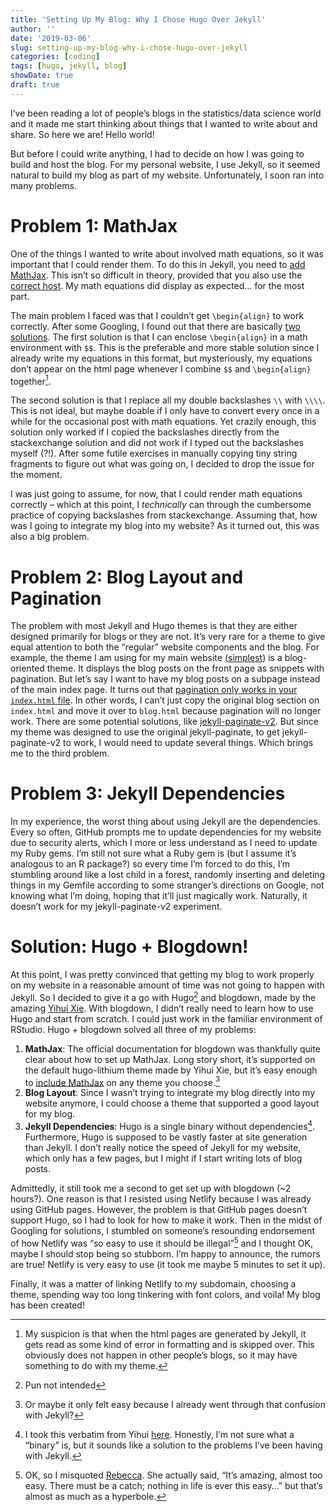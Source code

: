 ```yaml
---
title: 'Setting Up My Blog: Why I Chose Hugo Over Jekyll'
author: ''
date: '2019-03-06'
slug: setting-up-my-blog-why-i-chose-hugo-over-jekyll
categories: [coding]
tags: [hugo, jekyll, blog]
showDate: true
draft: true
---
```


I've been reading a lot of people's blogs in the statistics/data science world and it made me start thinking about things that I wanted to write about and share. So here we are! Hello world!

But before I could write anything, I had to decide on how I was going to build and host the blog. For my personal website, I use Jekyll, so it seemed natural to build my blog as part of my website. Unfortunately, I soon ran into many problems.

# Problem 1: MathJax

One of the things I wanted to write about involved math equations, so it was important that I could render them. To do this in Jekyll, you need to [add MathJax](http://sgeos.GitHub.io/GitHub/jekyll/2016/08/21/adding_MathJax_to_a_jekyll_GitHub_pages_blog.html). This isn't so difficult in theory, provided that you also use the [correct host](https://www.MathJax.org/cdn-shutting-down/). My math equations did display as expected... for the most part.

The main problem I faced was that I couldn't get `\begin{align}` to work correctly. After some Googling, I found out that there are basically [two solutions](https://math.meta.stackexchange.com/questions/3514/using-the-align-environment). The first solution is that I can enclose `\begin{align}` in a math environment with `$$`. This is the preferable and more stable solution since I already write my equations in this format, but mysteriously, my equations don't appear on the html page whenever I combine `$$` and `\begin{align}` together^[My suspicion is that when the html pages are generated by Jekyll, it gets read as some kind of error in formatting and is skipped over. This obviously does not happen in other people's blogs, so it may have something to do with my theme.]. 

The second solution is that I replace all my double backslashes `\\` with `\\\\`. This is not ideal, but maybe doable if I only have to convert every once in a while for the occasional post with math equations. Yet crazily enough, this solution only worked if I copied the backslashes directly from the stackexchange solution and did not work if I typed out the backslashes myself (?!). After some futile exercises in manually copying tiny string fragments to figure out what was going on, I decided to drop the issue for the moment. 

I was just going to assume, for now, that I could render math equations correctly -- which at this point, I *technically* can through the cumbersome practice of copying backslashes from stackexchange. Assuming that, how was I going to integrate my blog into my website? As it turned out, this was also a big problem.

# Problem 2: Blog Layout and Pagination

The problem with most Jekyll and Hugo themes is that they are either designed primarily for blogs or they are not. It's very rare for a theme to give equal attention to both the "regular" website components and the blog. For example, the theme I am using for my main website ([simplest](https://GitHub.com/nandomoreirame/simplest)) is a blog-oriented theme. It displays the blog posts on the front page as snippets with pagination. But let's say I want to have my blog posts on a subpage instead of the main index page. It turns out that [pagination only works in your `index.html` file](https://stackoverflow.com/questions/20829006/jekyll-paginator-not-working). In other words, I can't just copy the original blog section on `index.html` and move it over to `blog.html` because pagination will no longer work. There are some potential solutions, like [jekyll-paginate-v2](https://GitHub.com/sverrirs/jekyll-paginate-v2). But since my theme was designed to use the original jekyll-paginate, to get jekyll-paginate-v2 to work, I would need to update several things. Which brings me to the third problem.

# Problem 3: Jekyll Dependencies

In my experience, the worst thing about using Jekyll are the dependencies. Every so often, GitHub prompts me to update dependencies for my website due to security alerts, which I more or less understand as I need to update my Ruby gems. I'm still not sure what a Ruby gem is (but I assume it's analogous to an R package?) so every time I'm forced to do this, I'm stumbling around like a lost child in a forest, randomly inserting and deleting things in my Gemfile according to some stranger's directions on Google, not knowing what I'm doing, hoping that it'll just magically work. Naturally, it doesn't work for my jekyll-paginate-v2 experiment.

# Solution: Hugo + Blogdown!

At this point, I was pretty convinced that getting my blog to work properly on my website in a reasonable amount of time was not going to happen with Jekyll. So I decided to give it a go with Hugo^[Pun not intended] and blogdown, made by the amazing [Yihui Xie](https://yihui.name/). With blogdown, I didn't really need to learn how to use Hugo and start from scratch. I could just work in the familiar environment of RStudio. Hugo + blogdown solved all three of my problems: 

1. **MathJax**: The official documentation for blogdown was thankfully quite clear about how to set up MathJax. Long story short, it's supported on the default hugo-lithium theme made by Yihui Xie, but it's easy enough to [include MathJax](https://bookdown.org/yihui/blogdown/templates.html#how-to) on any theme you choose.^[Or maybe it only felt easy because I already went through that confusion with Jekyll?]
2. **Blog Layout**: Since I wasn't trying to integrate my blog directly into my website anymore, I could choose a theme that supported a good layout for my blog.
3. **Jekyll Dependencies**: Hugo is a single binary without dependencies^[I took this verbatim from Yihui [here](https://yihui.name/en/2017/12/blogdown-book/). Honestly, I'm not sure what a "binary" is, but it sounds like a solution to the problems I've been having with Jekyll.]. Furthermore, Hugo is supposed to be vastly faster at site generation than Jekyll. I don't really notice the speed of Jekyll for my website, which only has a few pages, but I might if I start writing lots of blog posts.

Admittedly, it still took me a second to get set up with blogdown (~2 hours?). One reason is that I resisted using Netlify because I was already using GitHub pages. However, the problem is that GitHub pages doesn't support Hugo, so I had to look for how to make it work. Then in the midst of Googling for solutions, I stumbled on someone's resounding endorsement of how Netlify  was "so easy to use it should be illegal"^[OK, so I misquoted [Rebecca](http://www.rebeccabarter.com/blog/2017-06-29-website/). She actually said, "It’s amazing, almost too easy. There must be a catch; nothing in life is ever this easy…" but that's almost as much as a hyperbole.] and I thought OK, maybe I should stop being so stubborn. I'm happy to announce, the rumors are true! Netlify is very easy to use (it took me maybe 5 minutes to set it up).

Finally, it was a matter of linking Netlify to my subdomain, choosing a theme, spending way too long tinkering with font colors, and voila! My blog has been created!